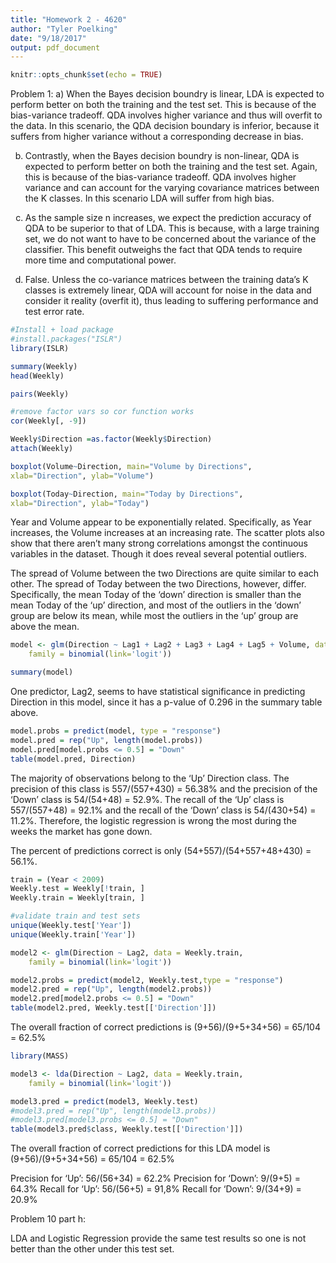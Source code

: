 ```yaml
---
title: "Homework 2 - 4620"
author: "Tyler Poelking"
date: "9/18/2017"
output: pdf_document
---
```


```r
knitr::opts_chunk$set(echo = TRUE)
```

Problem 1:
a) When the Bayes decision boundry is linear, LDA is expected to perform better on both the training and the test set. This is because of the bias-variance tradeoff. QDA involves higher variance and thus will overfit to the data. In this scenario, the QDA decision boundary is inferior, because it suffers from higher variance without a corresponding decrease in bias.

b) Contrastly, when the Bayes decision boundry is non-linear, QDA is expected to perform better on both the training and the test set. Again, this is because of the bias-variance tradeoff. QDA involves higher variance and can account for the varying covariance matrices between the K classes. In this scenario LDA will suffer from high bias. 

c) As the sample size n increases, we expect the prediction accuracy of QDA to be superior to that of LDA. This is because, with a large training set, we do not want to have to be concerned about the variance of the classifier. This benefit outweighs the fact that QDA tends to require more time and computational power.  

d) False. Unless the co-variance matrices between the training data's K classes is extremely linear, QDA will account for noise in the data and consider it reality (overfit it), thus leading to suffering performance and test error rate.


```r
#Install + load package
#install.packages("ISLR")
library(ISLR)

summary(Weekly)
head(Weekly)

pairs(Weekly)

#remove factor vars so cor function works
cor(Weekly[, -9])

Weekly$Direction =as.factor(Weekly$Direction)
attach(Weekly)

boxplot(Volume~Direction, main="Volume by Directions", 
xlab="Direction", ylab="Volume")

boxplot(Today~Direction, main="Today by Directions", 
xlab="Direction", ylab="Today")

```

Year and Volume appear to be exponentially related. Specifically, as Year increases, the Volume increases at an increasing rate. The scatter plots also show that there aren't many strong correlations amongst the continuous variables in the dataset. Though it does reveal several potential outliers. 

The spread of Volume between the two Directions are quite similar to each other. The spread of Today between the two Directions, however, differ. Specifically, the mean Today of the 'down' direction is smaller than the mean Today of the 'up' direction, and most of the outliers in the 'down' group are below its mean, while most the outliers in the 'up' group are above the mean. 



```r


model <- glm(Direction ~ Lag1 + Lag2 + Lag3 + Lag4 + Lag5 + Volume, data = Weekly, 
    family = binomial(link='logit'))

summary(model)
```

One predictor, Lag2, seems to have statistical significance in predicting Direction in this model, since it has a p-value of 0.296 in the summary table above. 


```r
model.probs = predict(model, type = "response")
model.pred = rep("Up", length(model.probs))
model.pred[model.probs <= 0.5] = "Down"
table(model.pred, Direction)
```
The majority of observations belong to the 'Up' Direction class. The precision of this class is 557/(557+430) = 56.38% and the precision of the 'Down' class is 54/(54+48) = 52.9%. The recall of the 'Up' class is 557/(557+48) = 92.1% and the recall of the 'Down' class is 54/(430+54) = 11.2%. Therefore, the logistic regression is wrong the most during the weeks the market has gone down.

The percent of predictions correct is only (54+557)/(54+557+48+430) = 56.1%. 


```r
train = (Year < 2009)
Weekly.test = Weekly[!train, ]
Weekly.train = Weekly[train, ]

#validate train and test sets
unique(Weekly.test['Year'])
unique(Weekly.train['Year'])

model2 <- glm(Direction ~ Lag2, data = Weekly.train, 
    family = binomial(link='logit'))

model2.probs = predict(model2, Weekly.test,type = "response")
model2.pred = rep("Up", length(model2.probs))
model2.pred[model2.probs <= 0.5] = "Down"
table(model2.pred, Weekly.test[['Direction']])

```

The overall fraction of correct predictions is (9+56)/(9+5+34+56) = 65/104 = 62.5%

```r

library(MASS)

model3 <- lda(Direction ~ Lag2, data = Weekly.train, 
    family = binomial(link='logit'))

model3.pred = predict(model3, Weekly.test)
#model3.pred = rep("Up", length(model3.probs))
#model3.pred[model3.probs <= 0.5] = "Down"
table(model3.pred$class, Weekly.test[['Direction']])

```
The overall fraction of correct predictions for this LDA model is (9+56)/(9+5+34+56) = 65/104 = 62.5%

Precision for 'Up': 56/(56+34) = 62.2%
Precision for 'Down': 9/(9+5) = 64.3%
Recall for 'Up': 56/(56+5) = 91,8%
Recall for 'Down': 9/(34+9) = 20.9%



Problem 10 part h:

LDA and Logistic Regression provide the same test results so one is not better than the other under this test set. 

